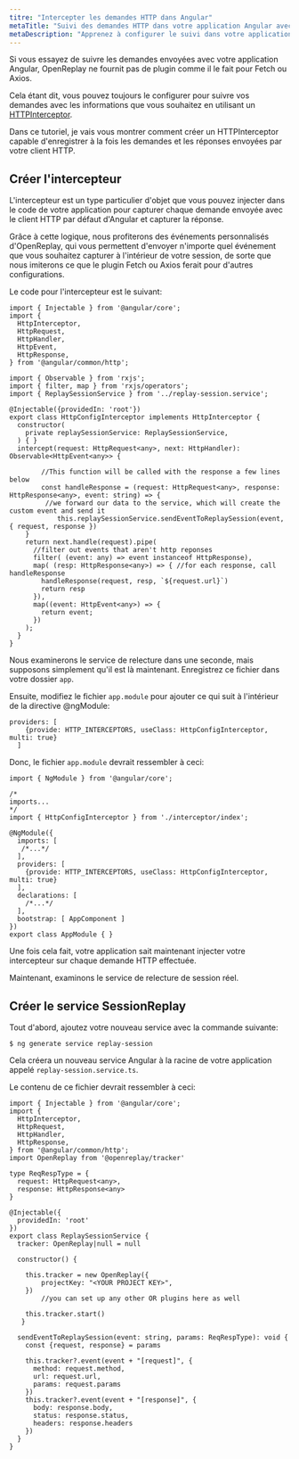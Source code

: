 ```yaml
---
titre: "Intercepter les demandes HTTP dans Angular"
metaTitle: "Suivi des demandes HTTP dans votre application Angular avec OpenReplay"
metaDescription: "Apprenez à configurer le suivi dans votre application Angular"
---
```


Si vous essayez de suivre les demandes envoyées avec votre application Angular, OpenReplay ne fournit pas de plugin comme il le fait pour Fetch ou Axios.

Cela étant dit, vous pouvez toujours le configurer pour suivre vos demandes avec les informations que vous souhaitez en utilisant un [HTTPInterceptor](https://angular.io/api/common/http/HttpInterceptor).

Dans ce tutoriel, je vais vous montrer comment créer un HTTPInterceptor capable d'enregistrer à la fois les demandes et les réponses envoyées par votre client HTTP.

## Créer l'intercepteur

L'intercepteur est un type particulier d'objet que vous pouvez injecter dans le code de votre application pour capturer chaque demande envoyée avec le client HTTP par défaut d'Angular et capturer la réponse.

Grâce à cette logique, nous profiterons des événements personnalisés d'OpenReplay, qui vous permettent d'envoyer n'importe quel événement que vous souhaitez capturer à l'intérieur de votre session, de sorte que nous imiterons ce que le plugin Fetch ou Axios ferait pour d'autres configurations.

Le code pour l'intercepteur est le suivant:


```tsx
import { Injectable } from '@angular/core';
import {
  HttpInterceptor,
  HttpRequest,
  HttpHandler,
  HttpEvent,
  HttpResponse,
} from '@angular/common/http';

import { Observable } from 'rxjs';
import { filter, map } from 'rxjs/operators';
import { ReplaySessionService } from '../replay-session.service';

@Injectable({providedIn: 'root'})
export class HttpConfigInterceptor implements HttpInterceptor {
  constructor(
    private replaySessionService: ReplaySessionService,
  ) { }
  intercept(request: HttpRequest<any>, next: HttpHandler): Observable<HttpEvent<any>> {
    
		//This function will be called with the response a few lines below
		const handleResponse = (request: HttpRequest<any>, response: HttpResponse<any>, event: string) => {
	     //we forward our data to the service, which will create the custom event and send it
			this.replaySessionService.sendEventToReplaySession(event, { request, response })
    }
    return next.handle(request).pipe(
      //filter out events that aren't http reponses
      filter( (event: any) => event instanceof HttpResponse),
      map( (resp: HttpResponse<any>) => { //for each response, call handleResponse
        handleResponse(request, resp, `${request.url}`)
        return resp
      }),
      map((event: HttpEvent<any>) => {
        return event;
      })
    );
  }
}
```


Nous examinerons le service de relecture dans une seconde, mais supposons simplement qu'il est là maintenant. Enregistrez ce fichier dans votre dossier `app`.

Ensuite, modifiez le fichier `app.module` pour ajouter ce qui suit à l'intérieur de la directive @ngModule:


```tsx
providers: [
    {provide: HTTP_INTERCEPTORS, useClass: HttpConfigInterceptor, multi: true}
  ]
```


Donc, le fichier `app.module` devrait ressembler à ceci:


```tsx
import { NgModule } from '@angular/core';

/*
imports...
*/
import { HttpConfigInterceptor } from './interceptor/index';

@NgModule({
  imports: [
   /*...*/
  ],
  providers: [
    {provide: HTTP_INTERCEPTORS, useClass: HttpConfigInterceptor, multi: true}
  ],
  declarations: [
    /*...*/
  ],
  bootstrap: [ AppComponent ]
})
export class AppModule { }
```


Une fois cela fait, votre application sait maintenant injecter votre intercepteur sur chaque demande HTTP effectuée.

Maintenant, examinons le service de relecture de session réel.

## Créer le service SessionReplay

Tout d'abord, ajoutez votre nouveau service avec la commande suivante:


```tsx
$ ng generate service replay-session
```


Cela créera un nouveau service Angular à la racine de votre application appelé `replay-session.service.ts`.

Le contenu de ce fichier devrait ressembler à ceci:


```tsx
import { Injectable } from '@angular/core';
import {
  HttpInterceptor,
  HttpRequest,
  HttpHandler,
  HttpResponse,
} from '@angular/common/http';
import OpenReplay from '@openreplay/tracker'

type ReqRespType = {
  request: HttpRequest<any>,
  response: HttpResponse<any>
}

@Injectable({
  providedIn: 'root'
})
export class ReplaySessionService {
  tracker: OpenReplay|null = null

  constructor() {

    this.tracker = new OpenReplay({
        projectKey: "<YOUR PROJECT KEY>",
    })
		//you can set up any other OR plugins here as well

    this.tracker.start()
   }

  sendEventToReplaySession(event: string, params: ReqRespType): void {
    const {request, response} = params

    this.tracker?.event(event + "[request]", {
      method: request.method,
      url: request.url,
      params: request.params
    })
    this.tracker?.event(event + "[response]", {
      body: response.body,
      status: response.status,
      headers: response.headers
    })
  }
}
```


